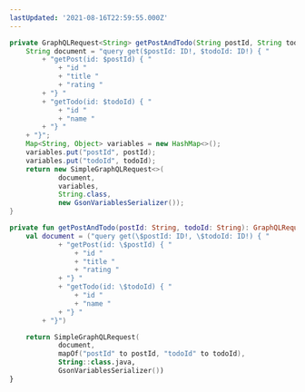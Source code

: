 ```yaml
---
lastUpdated: '2021-08-16T22:59:55.000Z'
---
```


<BlockSwitcher>
<Block name="Java">

```java
private GraphQLRequest<String> getPostAndTodo(String postId, String todoId) {
    String document = "query get($postId: ID!, $todoId: ID!) { "
        + "getPost(id: $postId) { "
            + "id "
            + "title "
            + "rating "
        + "} "
        + "getTodo(id: $todoId) { "
            + "id "
            + "name "
        + "} "
    + "}";
    Map<String, Object> variables = new HashMap<>();
    variables.put("postId", postId);
    variables.put("todoId", todoId);
    return new SimpleGraphQLRequest<>(
            document,
            variables,
            String.class,
            new GsonVariablesSerializer());
}
```

</Block>
<Block name="Kotlin">

```kotlin
private fun getPostAndTodo(postId: String, todoId: String): GraphQLRequest<String> {
    val document = ("query get(\$postId: ID!, \$todoId: ID!) { "
            + "getPost(id: \$postId) { "
                + "id "
                + "title "
                + "rating "
            + "} "
            + "getTodo(id: \$todoId) { "
                + "id "
                + "name "
            + "} "
        + "}")

    return SimpleGraphQLRequest(
            document,
            mapOf("postId" to postId, "todoId" to todoId),
            String::class.java,
            GsonVariablesSerializer())
}
```
</Block>
</BlockSwitcher>
